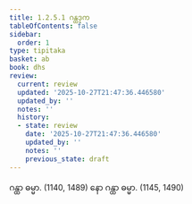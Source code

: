 ```yaml
---
title: 1.2.5.1 ဂန္ထဒုက
tableOfContents: false
sidebar:
  order: 1
type: tipitaka
basket: ab
book: dhs
review:
  current: review
  updated: '2025-10-27T21:47:36.446580'
  updated_by: ''
  notes: ''
  history:
  - state: review
    date: '2025-10-27T21:47:36.446580'
    updated_by: ''
    notes: ''
    previous_state: draft
---
```



<ReviewStatus review={frontmatter.review} showDetails={true} />

<HypothesisAnnotation frontmatter={frontmatter} />

<DynamicBreadcrumb />

<Division number="48" book="dhs" e="ch" v="29" p="8">

<Paragraph number="123" book="dhs">
ဂန္ထာ ဓမ္မာ. (<Emphasis>1140, 1489</Emphasis>)
</Paragraph>

<Paragraph number="124" book="dhs">
နော ဂန္ထာ ဓမ္မာ. (<Emphasis>1145, 1490</Emphasis>)
</Paragraph>
</Division>